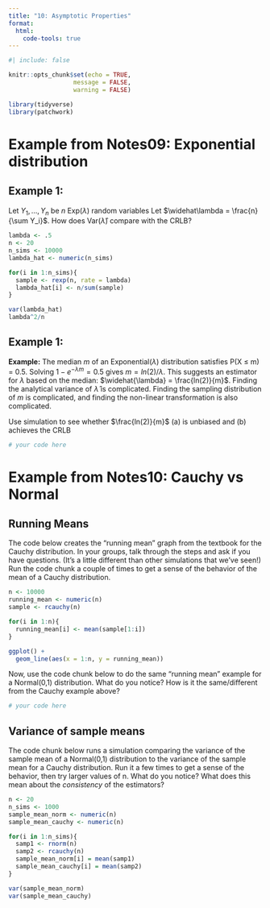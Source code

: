 ```yaml
---
title: "10: Asymptotic Properties"
format: 
  html:
    code-tools: true
---
```


```r
#| include: false

knitr::opts_chunk$set(echo = TRUE,
                  message = FALSE,
                  warning = FALSE)
```

```r
library(tidyverse)
library(patchwork)
```

# Example from Notes09: Exponential distribution

## Example 1:

Let $Y_1, ..., Y_n$ be $n$ Exp($\lambda$) random variables Let $\widehat\lambda = \frac{n}{\sum Y_i}$. How does Var($\widehat\lambda$) compare with the CRLB?

```r
lambda <- .5
n <- 20
n_sims <- 10000
lambda_hat <- numeric(n_sims)

for(i in 1:n_sims){
  sample <- rexp(n, rate = lambda)
  lambda_hat[i] <- n/sum(sample)
}

var(lambda_hat)
lambda^2/n
```

## Example 1:

**Example:** The median $m$ of an Exponential($\lambda$) distribution satisfies P(X ≤ m) = 0.5. Solving $1 - e^{-\lambda m} = 0.5$ gives $m = ln(2) / \lambda$. This suggests an estimator for $\lambda$ based on the median: $\widehat{\lambda} = \frac{ln(2)}{m}$. Finding the analytical variance of $\widehat \lambda$ is complicated. Finding the sampling distribution of $m$ is complicated, and finding the non-linear transformation is also complicated.

Use simulation to see whether $\frac{ln(2)}{m}$ (a) is unbiased and (b) achieves the CRLB

```r
# your code here
```

# Example from Notes10: Cauchy vs Normal

## Running Means

The code below creates the "running mean" graph from the textbook for the Cauchy distribution. In your groups, talk through the steps and ask if you have questions. (It's a little different than other simulations that we've seen!) Run the code chunk a couple of times to get a sense of the behavior of the mean of a Cauchy distribution.

```r
n <- 10000
running_mean <- numeric(n)
sample <- rcauchy(n)

for(i in 1:n){
  running_mean[i] <- mean(sample[1:i])
}

ggplot() + 
  geom_line(aes(x = 1:n, y = running_mean)) 
```

Now, use the code chunk below to do the same "running mean" example for a Normal(0,1) distribution. What do you notice? How is it the same/different from the Cauchy example above? 

```r
# your code here
```

## Variance of sample means

The code chunk below runs a simulation comparing the variance of the sample mean of a Normal(0,1) distribution to the variance of the sample mean for a Cauchy distribution. Run it a few times to get a sense of the behavior, then try larger values of n. What do you notice? What does this mean about the *consistency* of the estimators?

```r
n <- 20
n_sims <- 1000
sample_mean_norm <- numeric(n)
sample_mean_cauchy <- numeric(n)

for(i in 1:n_sims){
  samp1 <- rnorm(n)
  samp2 <- rcauchy(n)
  sample_mean_norm[i] = mean(samp1)
  sample_mean_cauchy[i] = mean(samp2)
}

var(sample_mean_norm)
var(sample_mean_cauchy)
```
